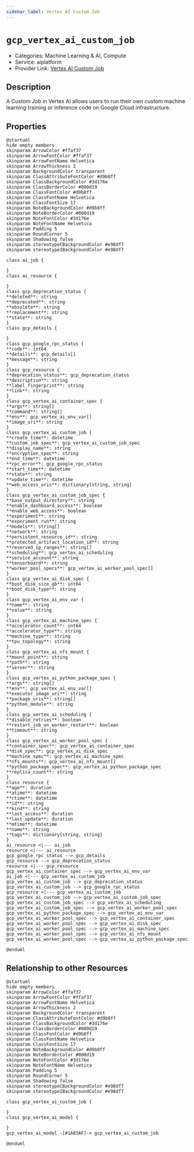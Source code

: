 ```yaml
---
sidebar_label: Vertex AI Custom Job
---
```


# `gcp_vertex_ai_custom_job`

- Categories: Machine Learning & AI, Compute
- Service: aiplatform
- Provider Link: [Vertex AI Custom Job](https://cloud.google.com/docs)

## Description
A Custom Job in Vertex AI allows users to run their own custom machine learning training or inference code on Google Cloud infrastructure.

## Properties
<ZoomPanPinch>

```kroki imgType="plantuml" imgAlt="Diagram of Vertex AI Custom Job data model"
@startuml
hide empty members
skinparam ArrowColor #ffaf37
skinparam ArrowFontColor #ffaf37
skinparam ArrowFontName Helvetica
skinparam ArrowThickness 2
skinparam BackgroundColor transparent
skinparam ClassAttributeFontColor #d9b8ff
skinparam ClassBackgroundColor #3d176e
skinparam ClassBorderColor #000d19
skinparam ClassFontColor #d9b8ff
skinparam ClassFontName Helvetica
skinparam ClassFontSize 17
skinparam NoteBackgroundColor #d9b8ff
skinparam NoteBorderColor #000d19
skinparam NoteFontColor #3d176e
skinparam NoteFontName Helvetica
skinparam Padding 5
skinparam RoundCorner 5
skinparam Shadowing false
skinparam stereotypeCBackgroundColor #e98df7
skinparam stereotypeIBackgroundColor #e98df7

class ai_job {

}
class ai_resource {

}
class gcp_deprecation_status {
**deleted**: string
**deprecated**: string
**obsolete**: string
**replacement**: string
**state**: string
}
class gcp_details {

}
class gcp_google_rpc_status {
**code**: int64
**details**: gcp_details[]
**message**: string
}
class gcp_resource {
**deprecation_status**: gcp_deprecation_status
**description**: string
**label_fingerprint**: string
**link**: string
}
class gcp_vertex_ai_container_spec {
**args**: string[]
**command**: string[]
**env**: gcp_vertex_ai_env_var[]
**image_uri**: string
}
class gcp_vertex_ai_custom_job {
**create_time**: datetime
**custom_job_spec**: gcp_vertex_ai_custom_job_spec
**display_name**: string
**encryption_spec**: string
**end_time**: datetime
**rpc_error**: gcp_google_rpc_status
**start_time**: datetime
**state**: string
**update_time**: datetime
**web_access_uris**: dictionary[string, string]
}
class gcp_vertex_ai_custom_job_spec {
**base_output_directory**: string
**enable_dashboard_access**: boolean
**enable_web_access**: boolean
**experiment**: string
**experiment_run**: string
**models**: string[]
**network**: string
**persistent_resource_id**: string
**protected_artifact_location_id**: string
**reserved_ip_ranges**: string[]
**scheduling**: gcp_vertex_ai_scheduling
**service_account**: string
**tensorboard**: string
**worker_pool_specs**: gcp_vertex_ai_worker_pool_spec[]
}
class gcp_vertex_ai_disk_spec {
**boot_disk_size_gb**: int64
**boot_disk_type**: string
}
class gcp_vertex_ai_env_var {
**name**: string
**value**: string
}
class gcp_vertex_ai_machine_spec {
**accelerator_count**: int64
**accelerator_type**: string
**machine_type**: string
**tpu_topology**: string
}
class gcp_vertex_ai_nfs_mount {
**mount_point**: string
**path**: string
**server**: string
}
class gcp_vertex_ai_python_package_spec {
**args**: string[]
**env**: gcp_vertex_ai_env_var[]
**executor_image_uri**: string
**package_uris**: string[]
**python_module**: string
}
class gcp_vertex_ai_scheduling {
**disable_retries**: boolean
**restart_job_on_worker_restart**: boolean
**timeout**: string
}
class gcp_vertex_ai_worker_pool_spec {
**container_spec**: gcp_vertex_ai_container_spec
**disk_spec**: gcp_vertex_ai_disk_spec
**machine_spec**: gcp_vertex_ai_machine_spec
**nfs_mounts**: gcp_vertex_ai_nfs_mount[]
**python_package_spec**: gcp_vertex_ai_python_package_spec
**replica_count**: string
}
class resource {
**age**: duration
**atime**: datetime
**ctime**: datetime
**id**: string
**kind**: string
**last_access**: duration
**last_update**: duration
**mtime**: datetime
**name**: string
**tags**: dictionary[string, string]
}
ai_resource <|--- ai_job
resource <|--- ai_resource
gcp_google_rpc_status --> gcp_details
gcp_resource --> gcp_deprecation_status
resource <|--- gcp_resource
gcp_vertex_ai_container_spec --> gcp_vertex_ai_env_var
ai_job <|--- gcp_vertex_ai_custom_job
gcp_vertex_ai_custom_job --> gcp_deprecation_status
gcp_vertex_ai_custom_job --> gcp_google_rpc_status
gcp_resource <|--- gcp_vertex_ai_custom_job
gcp_vertex_ai_custom_job --> gcp_vertex_ai_custom_job_spec
gcp_vertex_ai_custom_job_spec --> gcp_vertex_ai_scheduling
gcp_vertex_ai_custom_job_spec --> gcp_vertex_ai_worker_pool_spec
gcp_vertex_ai_python_package_spec --> gcp_vertex_ai_env_var
gcp_vertex_ai_worker_pool_spec --> gcp_vertex_ai_container_spec
gcp_vertex_ai_worker_pool_spec --> gcp_vertex_ai_disk_spec
gcp_vertex_ai_worker_pool_spec --> gcp_vertex_ai_machine_spec
gcp_vertex_ai_worker_pool_spec --> gcp_vertex_ai_nfs_mount
gcp_vertex_ai_worker_pool_spec --> gcp_vertex_ai_python_package_spec

@enduml
```

</ZoomPanPinch>


## Relationship to other Resources
<ZoomPanPinch>

```kroki imgType="plantuml" imgAlt="Diagram of Vertex AI Custom Job resource relationships"
@startuml
hide empty members
skinparam ArrowColor #ffaf37
skinparam ArrowFontColor #ffaf37
skinparam ArrowFontName Helvetica
skinparam ArrowThickness 2
skinparam BackgroundColor transparent
skinparam ClassAttributeFontColor #d9b8ff
skinparam ClassBackgroundColor #3d176e
skinparam ClassBorderColor #000d19
skinparam ClassFontColor #d9b8ff
skinparam ClassFontName Helvetica
skinparam ClassFontSize 17
skinparam NoteBackgroundColor #d9b8ff
skinparam NoteBorderColor #000d19
skinparam NoteFontColor #3d176e
skinparam NoteFontName Helvetica
skinparam Padding 5
skinparam RoundCorner 5
skinparam Shadowing false
skinparam stereotypeCBackgroundColor #e98df7
skinparam stereotypeIBackgroundColor #e98df7

class gcp_vertex_ai_custom_job {

}
class gcp_vertex_ai_model {

}
gcp_vertex_ai_model -[#1A83AF]-> gcp_vertex_ai_custom_job

@enduml
```

</ZoomPanPinch>




